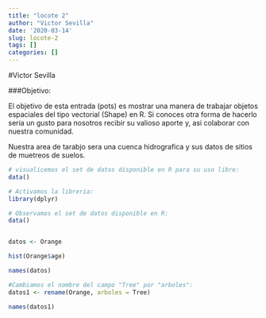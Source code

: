 ```yaml
---
title: "locote 2"
author: "Victor Sevilla"
date: '2020-03-14'
slug: locote-2
tags: []
categories: []
---
```


#Victor Sevilla

###Objetivo:

El objetivo de esta entrada (pots) es mostrar una manera de trabajar objetos espaciales del tipo vectorial (Shape) en R. Si conoces otra forma de hacerlo seria un gusto para nosotros recibir su valioso aporte y, asi colaborar con nuestra comunidad.

Nuestra area de tarabjo sera una cuenca hidrografica y sus datos de sitios de muetreos de suelos.


```r

# visualicemos el set de datos disponible en R para su uso libre:
data()

# Activamos la libreria:
library(dplyr)

# Observamos el set de datos disponible en R:
data()


datos <- Orange

hist(Orange$age)

names(datos)

#Cambiamos el nombre del campo "Tree" por "arboles":
datos1 <- rename(Orange, arboles = Tree)

names(datos1)
```

